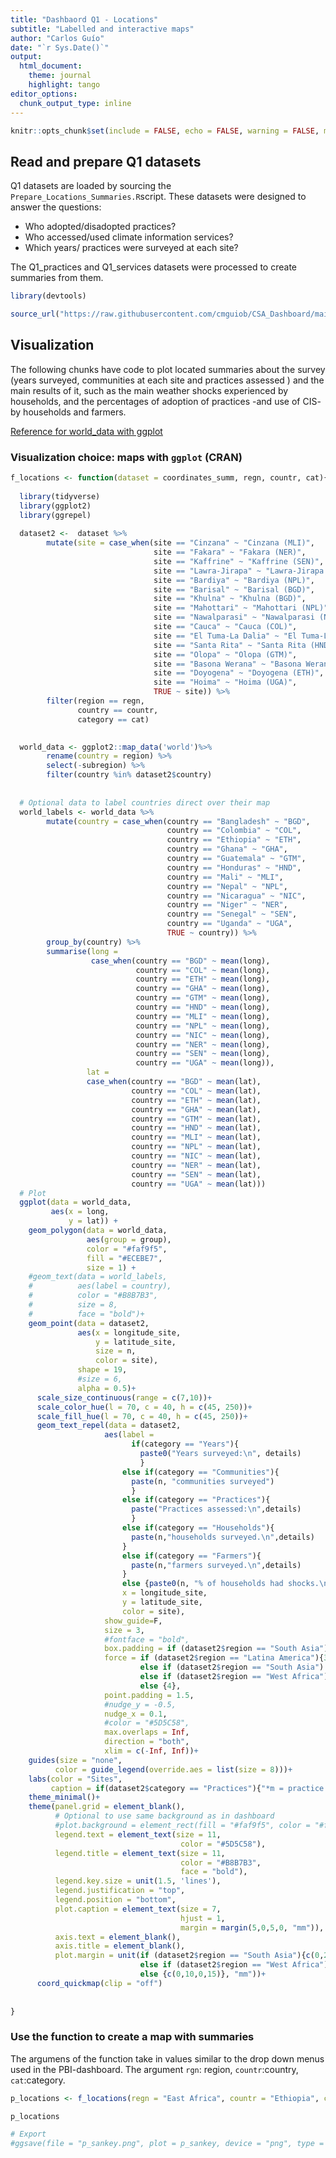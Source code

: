 ```yaml
---
title: "Dashbaord Q1 - Locations"
subtitle: "Labelled and interactive maps"
author: "Carlos Guío"
date: "`r Sys.Date()`"
output:
  html_document:
    theme: journal
    highlight: tango
editor_options: 
  chunk_output_type: inline
---
```


```r

knitr::opts_chunk$set(include = FALSE, echo = FALSE, warning = FALSE, message = FALSE, fig.align="center", fig.showtext = TRUE, fig.retina = 1, dpi = 300, out.width = "90%")


```


## Read and prepare Q1 datasets

Q1 datasets are loaded by sourcing the `Prepare_Locations_Summaries.R`script. These datasets were designed to answer the questions:

* Who adopted/disadopted practices?
* Who accessed/used climate information services?
* Which years/ practices were surveyed at each site?

The Q1_practices and Q1_services datasets were processed to create summaries from them.


```r
library(devtools)

source_url("https://raw.githubusercontent.com/cmguiob/CSA_Dashboard/main/R/Prepare_Locations_Summaries.R")

```

## Visualization

The following chunks have code to plot  located summaries about the survey (years surveyed, communities at each site and practices assessed ) and the main results of it, such as the main weather shocks experienced by households, and the percentages of adoption of practices -and use of CIS- by households and farmers. 


[Reference for world_data with ggplot](https://ggplot2.tidyverse.org/reference/map_data.html)

### Visualization choice: maps with `ggplot` (CRAN)

```r

f_locations <- function(dataset = coordinates_summ, regn, countr, cat){
  
  library(tidyverse)
  library(ggplot2)
  library(ggrepel)
  
  dataset2 <-  dataset %>%
        mutate(site = case_when(site == "Cinzana" ~ "Cinzana (MLI)",
                                site == "Fakara" ~ "Fakara (NER)",
                                site == "Kaffrine" ~ "Kaffrine (SEN)",
                                site == "Lawra-Jirapa" ~ "Lawra-Jirapa (GHA)",
                                site == "Bardiya" ~ "Bardiya (NPL)",
                                site == "Barisal" ~ "Barisal (BGD)",
                                site == "Khulna" ~ "Khulna (BGD)",
                                site == "Mahottari" ~ "Mahottari (NPL)",
                                site == "Nawalparasi" ~ "Nawalparasi (NPL)",
                                site == "Cauca" ~ "Cauca (COL)",
                                site == "El Tuma-La Dalia" ~ "El Tuma-La Dalia (NIC)",
                                site == "Santa Rita" ~ "Santa Rita (HND)",
                                site == "Olopa" ~ "Olopa (GTM)",
                                site == "Basona Werana" ~ "Basona Werana (ETH)",
                                site == "Doyogena" ~ "Doyogena (ETH)",
                                site == "Hoima" ~ "Hoima (UGA)",
                                TRUE ~ site)) %>%
        filter(region == regn,
               country == countr,
               category == cat)
        

  world_data <- ggplot2::map_data('world')%>%
        rename(country = region) %>%
        select(-subregion) %>%
        filter(country %in% dataset2$country)
  
  
  # Optional data to label countries direct over their map
  world_labels <- world_data %>%
        mutate(country = case_when(country == "Bangladesh" ~ "BGD",
                                   country == "Colombia" ~ "COL",
                                   country == "Ethiopia" ~ "ETH",
                                   country == "Ghana" ~ "GHA",
                                   country == "Guatemala" ~ "GTM",
                                   country == "Honduras" ~ "HND",
                                   country == "Mali" ~ "MLI",
                                   country == "Nepal" ~ "NPL",
                                   country == "Nicaragua" ~ "NIC",
                                   country == "Niger" ~ "NER",
                                   country == "Senegal" ~ "SEN",
                                   country == "Uganda" ~ "UGA",
                                   TRUE ~ country)) %>%
        group_by(country) %>%
        summarise(long = 
                  case_when(country == "BGD" ~ mean(long),
                            country == "COL" ~ mean(long),
                            country == "ETH" ~ mean(long),
                            country == "GHA" ~ mean(long),
                            country == "GTM" ~ mean(long),
                            country == "HND" ~ mean(long),
                            country == "MLI" ~ mean(long),
                            country == "NPL" ~ mean(long),
                            country == "NIC" ~ mean(long),
                            country == "NER" ~ mean(long),
                            country == "SEN" ~ mean(long),
                            country == "UGA" ~ mean(long)), 
                 lat = 
                 case_when(country == "BGD" ~ mean(lat),
                           country == "COL" ~ mean(lat),
                           country == "ETH" ~ mean(lat),
                           country == "GHA" ~ mean(lat),
                           country == "GTM" ~ mean(lat),
                           country == "HND" ~ mean(lat),
                           country == "MLI" ~ mean(lat),
                           country == "NPL" ~ mean(lat),
                           country == "NIC" ~ mean(lat),
                           country == "NER" ~ mean(lat),
                           country == "SEN" ~ mean(lat),
                           country == "UGA" ~ mean(lat)))
  # Plot
  ggplot(data = world_data,
         aes(x = long, 
             y = lat)) +
    geom_polygon(data = world_data,
                 aes(group = group),
                 color = "#faf9f5", 
                 fill = "#ECEBE7", 
                 size = 1) +
    #geom_text(data = world_labels, 
    #          aes(label = country),
    #          color = "#B8B7B3",
    #          size = 8,
    #          face = "bold")+
    geom_point(data = dataset2,
               aes(x = longitude_site, 
                   y = latitude_site, 
                   size = n,
                   color = site),
               shape = 19,
               #size = 6,
               alpha = 0.5)+
      scale_size_continuous(range = c(7,10))+
      scale_color_hue(l = 70, c = 40, h = c(45, 250))+
      scale_fill_hue(l = 70, c = 40, h = c(45, 250))+
      geom_text_repel(data = dataset2,
                     aes(label = 
                           if(category == "Years"){
                             paste0("Years surveyed:\n", details)
                             } 
                         else if(category == "Communities"){
                           paste(n, "communities surveyed")
                           }
                         else if(category == "Practices"){
                           paste("Practices assessed:\n",details)
                           }
                         else if(category == "Households"){
                           paste(n,"households surveyed.\n",details)
                         }
                         else if(category == "Farmers"){
                           paste(n,"farmers surveyed.\n",details)
                         }
                         else {paste0(n, "% of households had shocks.\n From them:\n",details)},
                         x = longitude_site, 
                         y = latitude_site,
                         color = site),
                     show_guide=F,
                     size = 3,
                     #fontface = "bold",
                     box.padding = if (dataset2$region == "South Asia"){2.5} else {3.5},
                     force = if (dataset2$region == "Latina America"){3.5} 
                             else if (dataset2$region == "South Asia") {4}
                             else if (dataset2$region == "West Africa") {3}
                             else {4},
                     point.padding = 1.5,
                     #nudge_y = -0.5,
                     nudge_x = 0.1,
                     #color = "#5D5C58",
                     max.overlaps = Inf,
                     direction = "both",
                     xlim = c(-Inf, Inf))+
    guides(size = "none",
          color = guide_legend(override.aes = list(size = 8)))+
    labs(color = "Sites",
         caption = if(dataset2$category == "Practices"){"*m = practice has mitigation features, g: gender impact"})+
    theme_minimal()+
    theme(panel.grid = element_blank(),
          # Optional to use same background as in dashboard
          #plot.background = element_rect(fill = "#faf9f5", color = "#faf9f5"),
          legend.text = element_text(size = 11, 
                                      color = "#5D5C58"),
          legend.title = element_text(size = 11,
                                      color = "#B8B7B3",
                                      face = "bold"),
          legend.key.size = unit(1.5, 'lines'),
          legend.justification = "top",
          legend.position = "bottom",
          plot.caption = element_text(size = 7, 
                                      hjust = 1, 
                                      margin = margin(5,0,5,0, "mm")),
          axis.text = element_blank(),
          axis.title = element_blank(),
          plot.margin = unit(if (dataset2$region == "South Asia"){c(0,20,0,-20)}
                             else if (dataset2$region == "West Africa"){c(0,15,0,35)}
                             else {c(0,10,0,15)}, "mm"))+
      coord_quickmap(clip = "off")
  
  
}


```


### Use the function to create a map with summaries

The argumens of the function take in values similar to the drop down menus used in the PBI-dashboard. The argument `rgn`: region, `countr`:country, `cat`:category.


```r

p_locations <- f_locations(regn = "East Africa", countr = "Ethiopia", cat = "Practices")

p_locations

# Export
#ggsave(file = "p_sankey.png", plot = p_sankey, device = "png", type = "cairo", path = "Input a path from your PC, dpi = 300, width = 9.5, height = 5)

```
